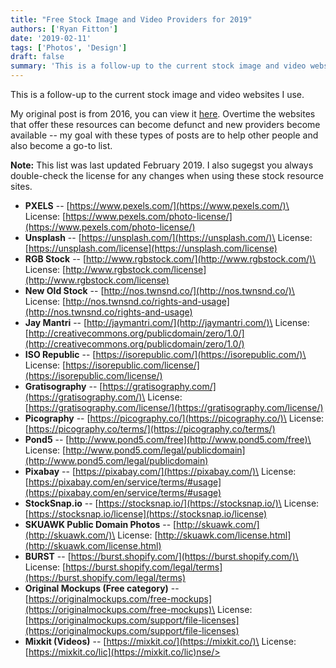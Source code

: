 ```yaml
---
title: "Free Stock Image and Video Providers for 2019"
authors: ['Ryan Fitton']
date: '2019-02-11'
tags: ['Photos', 'Design']
draft: false
summary: 'This is a follow-up to the current stock image and video websites I use. My original post is from 2016, you can view it here. Overtime the websites that offer these resources can become defunct and new providers become available &#8211; my goal with these types of posts are to help other people and also ...'
---
```


This is a follow-up to the current stock image and video websites I use.

My original post is from 2016, you can view it [here](https://ryanfitton.co.uk/blog/free-stock-image-websites/). Overtime the websites that offer these resources can become defunct and new providers become available -- my goal with these types of posts are to help other people and also become a go-to list.

**Note:** This list was last updated February 2019. I also sugegst you always double-check the license for any changes when using these stock resource sites.

-   **PXELS** -- [https://www.pexels.com/](https://www.pexels.com/)\
    License: [https://www.pexels.com/photo-license/](https://www.pexels.com/photo-license/)
-   **Unsplash** -- [https://unsplash.com/](https://unsplash.com/)\
    License: [https://unsplash.com/license](https://unsplash.com/license)
-   **RGB Stock** -- [http://www.rgbstock.com/](http://www.rgbstock.com/)\
    License: [http://www.rgbstock.com/license](http://www.rgbstock.com/license)
-   **New Old Stock** -- [http://nos.twnsnd.co/](http://nos.twnsnd.co/)\
    License: [http://nos.twnsnd.co/rights-and-usage](http://nos.twnsnd.co/rights-and-usage)
-   **Jay Mantri** -- [http://jaymantri.com/](http://jaymantri.com/)\
    License: [http://creativecommons.org/publicdomain/zero/1.0/](http://creativecommons.org/publicdomain/zero/1.0/)
-   **ISO Republic** -- [https://isorepublic.com/](https://isorepublic.com/)\
    License: [https://isorepublic.com/license/](https://isorepublic.com/license/)
-   **Gratisography** -- [https://gratisography.com/](https://gratisography.com/)\
    License: [https://gratisography.com/license/](https://gratisography.com/license/)
-   **Picography** -- [https://picography.co/](https://picography.co/)\
    License: [https://picography.co/terms/](https://picography.co/terms/)
-   **Pond5** -- [http://www.pond5.com/free](http://www.pond5.com/free)\
    License: [http://www.pond5.com/legal/publicdomain](http://www.pond5.com/legal/publicdomain)
-   **Pixabay** -- [https://pixabay.com/](https://pixabay.com/)\
    License: [https://pixabay.com/en/service/terms/#usage](https://pixabay.com/en/service/terms/#usage)
-   **StockSnap.io** -- [https://stocksnap.io/](https://stocksnap.io/)\
    License: [https://stocksnap.io/license](https://stocksnap.io/license)
-   **SKUAWK Public Domain Photos** -- [http://skuawk.com/](http://skuawk.com/)\
    License: [http://skuawk.com/license.html](http://skuawk.com/license.html)
-   **BURST** -- [https://burst.shopify.com/](https://burst.shopify.com/)\
    License: [https://burst.shopify.com/legal/terms](https://burst.shopify.com/legal/terms)
-   **Original Mockups (Free category)** -- [https://originalmockups.com/free-mockups](https://originalmockups.com/free-mockups)\
    License: [https://originalmockups.com/support/file-licenses](https://originalmockups.com/support/file-licenses)
-   **Mixkit (Videos)** -- [https://mixkit.co/](https://mixkit.co/)\
    License: [https://mixkit.co/lic](https://mixkit.co/lic)nse/>
